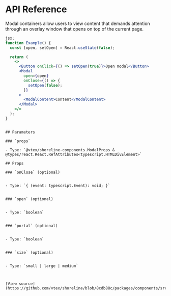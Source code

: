 # API Reference

Modal containers allow users to view content that demands attention through an overlay window that opens on top of the current page.

```jsx
jsx;
function Example() {
  const [open, setOpen] = React.useState(false);

  return (
    <>
      <Button onClick={() => setOpen(true)}>Open modal</Button>
      <Modal
        open={open}
        onClose={() => {
          setOpen(false);
        }}
      >
        <ModalContent>Content</ModalContent>
      </Modal>
    </>
  );
}
```

```

## Parameters

### `props`

- Type: `@vtex/shoreline-components.ModalProps & @types/react.React.RefAttributes<typescript.HTMLDivElement>`

## Props

### `onClose` (optional)


- Type: `{ (event: typescript.Event): void; }`


### `open` (optional)


- Type: `boolean`


### `portal` (optional)


- Type: `boolean`


### `size` (optional)


- Type: `small | large | medium`



[View source](https://github.com/vtex/shoreline/blob/8cdb88c/packages/components/src/modal/modal.tsx#L30)
```
